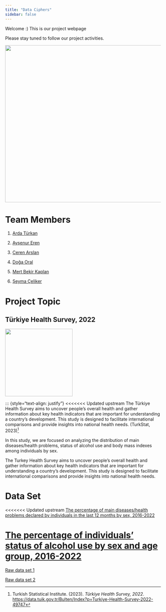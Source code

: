 ```yaml
---
title: "Data Ciphers"
sidebar: false 
---
```


Welcome :) This is our project webpage

Please stay tuned to follow our project activities.

![](ourlogo.png){width="507"}

# Team Members

1.  [Arda Türkan](https://emu-hacettepe-analytics.github.io/emu430-fall2023-ardaturkan/)

2.  [Ayşenur Eren](https://emu-hacettepe-analytics.github.io/emu430-fall2023-AysenurErenn/)

3.  [Ceren Arslan](https://emu-hacettepe-analytics.github.io/emu430-fall2023-ccerenarslan/)

4.  [Doğa Oral](https://tr.wikipedia.org/wiki/Sebastian_Szyma%C5%84ski)

5.  [Mert Bekir Kaplan](https://emu-hacettepe-analytics.github.io/emu430-fall2023-mer7kaplan/)

6.  [Şeyma Çeliker](https://tr.wikipedia.org/wiki/Mauro_Icardi)

# Project Topic

## Türkiye Health Survey, 2022

![](medical.gif){fig-align="center" width="218"}

::: {style="text-align: justify"} \<\<\<\<\<\<\< Updated upstream The Türkiye Health Survey aims to uncover people's overall health and gather information about key health indicators that are important for understanding a country's development. This study is designed to facilitate international comparisons and provide insights into national health needs. (TurkStat, 2023)[^1]

[^1]: Turkish Statistical Institute. (2023). *Türkiye Health Survey, 2022*. <https://data.tuik.gov.tr/Bulten/Index?p=Turkiye-Health-Survey-2022-49747>

In this study, we are focused on analyzing the distribution of main diseases/health problems, status of alcohol use and body mass indexes among individuals by sex.

The Turkey Health Survey aims to uncover people's overall health and gather information about key health indicators that are important for understanding a country's development. This study is designed to facilitate international comparisons and provide insights into national health needs.

# Data Set

<<<<<<< Updated upstream
[The percentage of main diseases/health problems declared by individuals in the last 12 months by sex, 2016-2022](https://github.com/emu-hacettepe-analytics/emu430-fall2023-team-data_ciphers/raw/master/dataset1.xls)

[The percentage of individuals' status of alcohol use by sex and age group, 2016-2022](https://github.com/emu-hacettepe-analytics/emu430-fall2023-team-data_ciphers/raw/master/dataset2.xls)
=======
[Raw data set 1](https://github.com/emu-hacettepe-analytics/emu430-fall2023-team-data_ciphers/raw/master/dataset1.xls)

[Raw data set 2](https://github.com/emu-hacettepe-analytics/emu430-fall2023-team-data_ciphers/raw/master/dataset2.xls)

